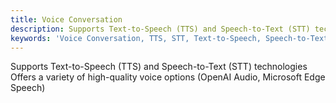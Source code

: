 ```yaml
---
title: Voice Conversation
description: Supports Text-to-Speech (TTS) and Speech-to-Text (STT) technologies
keywords: 'Voice Conversation, TTS, STT, Text-to-Speech, Speech-to-Text'
---
```


<CardGroup cols={2}>
  <Card title="Voice Conversion" icon="microphone">
    Supports Text-to-Speech (TTS) and Speech-to-Text (STT) technologies
  </Card>
  <Card title="Multiple Voice Sources" icon="volume-high">
    Offers a variety of high-quality voice options (OpenAI Audio, Microsoft Edge Speech)
  </Card>
</CardGroup>

